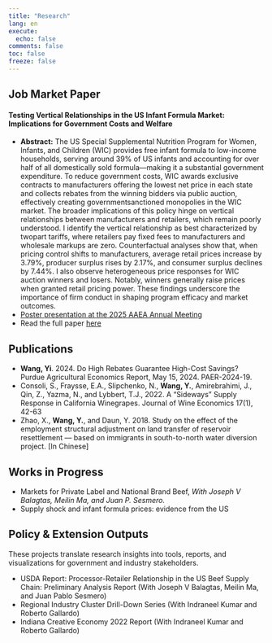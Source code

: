 ```yaml
---
title: "Research"
lang: en
execute:
  echo: false
comments: false
toc: false
freeze: false
---
```

## Job Market Paper
#### **Testing Vertical Relationships in the US Infant Formula Market: Implications for Government Costs and Welfare**

<div class="justified-abstract">
- **Abstract:** The US Special Supplemental Nutrition Program for Women, Infants, and Children
(WIC) provides free infant formula to low-income households, serving around 39% of
US infants and accounting for over half of all domestically sold formula—making it a
substantial government expenditure. To reduce government costs, WIC awards exclusive contracts to manufacturers offering the lowest net price in each state and collects
rebates from the winning bidders via public auction, effectively creating governmentsanctioned monopolies in the WIC market. The broader implications of this policy hinge on vertical relationships between manufacturers and retailers, which remain
poorly understood. I identify the vertical relationship as best characterized by twopart tariffs, where retailers pay fixed fees to manufacturers and wholesale markups
are zero. Counterfactual analyses show that, when pricing control shifts to manufacturers, average retail prices increase by 3.79%, producer surplus rises by 2.17%, and consumer surplus
declines by 7.44%. I also observe heterogeneous price responses for WIC auction
winners and losers. Notably, winners generally raise prices when granted retail pricing
power. These findings underscore the importance of firm conduct in shaping program
efficacy and market outcomes.
- [Poster presentation at the 2025 AAEA Annual Meeting](content/pdfs/2025aaea_poster.pdf)
- Read the full paper [here](content/pdfs/JMP_yw.pdf)

</div>


## Publications
- **Wang, Yi**. 2024. Do High Rebates Guarantee High-Cost Savings? Purdue Agricultural Economics Report, May 15, 2024. PAER-2024-19.
- Consoli, S., Fraysse, E.A., Slipchenko, N., **Wang, Y.**, Amirebrahimi, J., Qin, Z., Yazma, N., and Lybbert, T.J., 2022. A “Sideways” Supply Response in California Winegrapes. Journal of Wine Economics 17(1), 42-63
- Zhao, X., **Wang, Y.**, and Daun, Y. 2018. Study on the effect of the employment structural adjustment on land transfer of reservoir resettlement –– based on immigrants in south-to-north water diversion project. [In Chinese]

## Works in Progress
- Markets for Private Label and National Brand Beef, _With Joseph V Balagtas, Meilin Ma, and Juan P. Sesmero._
- Supply shock and infant formula prices: evidence from the US

## Policy & Extension Outputs
These projects translate research insights into tools, reports, and visualizations for government and industry stakeholders.

- USDA Report: Processor-Retailer Relationship in the US Beef Supply Chain: Preliminary Analysis Report (With Joseph V Balagtas, Meilin Ma, and Juan Pablo Sesmero)
- Regional Industry Cluster Drill-Down Series (With Indraneel Kumar and Roberto Gallardo)
- Indiana Creative Economy 2022 Report (With Indraneel Kumar and Roberto Gallardo)
